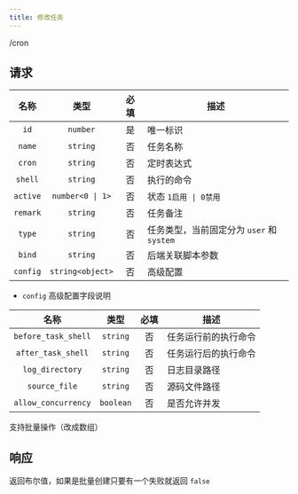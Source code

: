 ```yaml
---
title: 修改任务
---
```


<PUT>/cron</PUT>

## 请求

<APITable>

| 名称 | 类型 | 必填 | 描述 |
| :-: | :-: | :-: | --- |
| `id` | `number` | 是 | 唯一标识 |
| `name` | `string` | 否 | 任务名称 |
| `cron` | `string` | 否 | 定时表达式 |
| `shell` | `string` | 否 | 执行的命令 |
| `active` | `number<0 \| 1>` | 否 | 状态 `1启用 \| 0禁用` |
| `remark` | `string` | 否 | 任务备注 |
| `type` | `string` | 否 | 任务类型，当前固定分为 `user` 和 `system` |
| `bind` | `string` | 否 | 后端关联脚本参数 |
| `config` | `string<object>` | 否 | 高级配置 |

</APITable>

- `config` 高级配置字段说明

<APITable>

| 名称 | 类型 | 必填 | 描述 |
| :-: | :-: | :-: | --- |
| `before_task_shell` | `string` | 否 | 任务运行前的执行命令 |
| `after_task_shell` | `string` | 否 | 任务运行后的执行命令 |
| `log_directory` | `string` | 否 | 日志目录路径 |
| `source_file` | `string` | 否 | 源码文件路径 |
| `allow_concurrency` | `boolean` | 否 | 是否允许并发 |

</APITable>

支持批量操作（改成数组）

## 响应

返回布尔值，如果是批量创建只要有一个失败就返回 `false`
